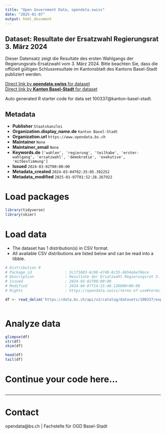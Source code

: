 ```yaml
---
title: "Open Government Data, opendata.swiss"
date: "2025-01-07"
output: html_document
---
```


## Dataset: Resultate der Ersatzwahl Regierungsrat 3. März 2024

Dieser Datensatz zeigt die Resultate des ersten Wahlgangs der Regierungsrats-Ersatzwahl vom 3. März 2024. Bitte beachten Sie, dass die offiziell gültigen Schlussresultate im Kantonsblatt des Kantons Basel-Stadt publiziert werden. 

[Direct link by **opendata.swiss** for dataset](https://opendata.swiss/de/dataset/resultate-der-ersatzwahl-regierungsrat-3-marz-2024)<br>
[Direct link by **Kanton Basel-Stadt** for dataset](https://data.bs.ch/explore/dataset/100337/)

Auto generated R starter code for data set 100337@kanton-basel-stadt.

## Metadata

- **Publisher** `Staatskanzlei`
- **Organization.display_name.de** `Kanton Basel-Stadt`
- **Organization.url** `https://www.opendata.bs.ch`
- **Maintainer** `None`
- **Maintainer_email** `None`
- **Keywords.de** `['wahlen', 'regierung', 'teilhabe', 'erster-wahlgang', 'ersatzwahl', 'demokratie', 'exekutive', 'mitbestimmung']`
- **Issued** `2024-03-02T00:00:00`
- **Metadata_created** `2024-03-04T02:35:05.392252`
- **Metadata_modified** `2025-01-07T01:52:28.267922`


# Load packages

```r

library(tidyverse)
library(skimr)

```

# Load data

-   The dataset has 1 distribution(s) in CSV format.
-   All available CSV distributions are listed below and can be read into a tibble.

```r

# Distribution 0
# Package_id               : 3c173683-6c98-4740-8c55-6654e6e78ece
# Description              : Resultate der Ersatzwahl Regierungsrat 3. März 2024 (csv)
# Issued                   : 2024-03-02T00:00:00
# Modified                 : 2024-04-07T14:15:48.126000+00:00
# Rights                   : https://opendata.swiss/terms-of-use#terms_by

df <- read_delim('https://data.bs.ch/api/v2/catalog/datasets/100337/exports/csv?use_labels=true')



```

# Analyze data

```r

glimpse(df)
str(df)
skim(df)

head(df)
tail(df)

```

# Continue your code here...

```r

```

------------------------------------------------------------------------

# Contact

opendata@bs.ch | Fachstelle für OGD Basel-Stadt
